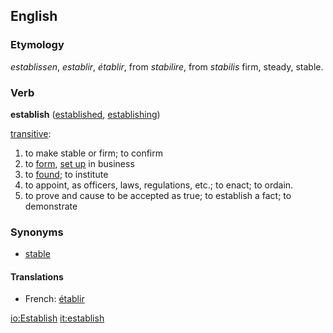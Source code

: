==English==

===Etymology===
{{OE.}} ''establissen'', {{OF.}} ''establir'', {{F.}} ''établir'', from {{L.}} ''stabilire'', from ''stabilis'' firm, steady, stable.

===Verb===
'''establish''' ([[established]], [[establishing]])

[[transitive]]:
#to make stable or firm; to confirm
#to [[form]], [[set up]] in business
#to [[found]]; to institute
#to appoint, as officers, laws, regulations, etc.; to enact; to ordain.
#to prove and cause to be accepted as true; to establish a fact; to demonstrate

===Synonyms===
*[[stable]]

====Translations====
*French: [[établir]]

[[io:Establish]]
[[it:establish]]